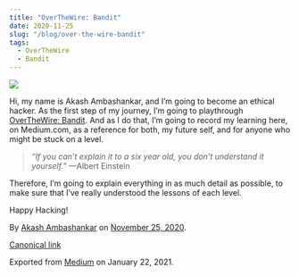 ```yaml
---
title: "OverTheWire: Bandit"
date: 2020-11-25
slug: "/blog/over-the-wire-bandit"
tags:
  - OverTheWire 
  - Bandit
---
```


 

![](https://cdn-images-1.medium.com/max/800/1*eotP404C39KS2MIZNW_WCg.png)

Hi, my name is Akash Ambashankar, and I’m going to become an ethical hacker. As the first step of my journey, I’m going to playthrough [OverTheWire: Bandit](https://overthewire.org/wargames/bandit/). And as I do that, I’m going to record my learning here, on Medium.com, as a reference for both, my future self, and for anyone who might be stuck on a level.

> _“If you can’t explain it to a six year old, you don’t understand it yourself.”_ —Albert Einstein

Therefore, I’m going to explain everything in as much detail as possible, to make sure that I’ve really understood the lessons of each level.

Happy Hacking!

By [Akash Ambashankar](https://medium.com/@akashambashankar) on [November 25, 2020](https://medium.com/p/a4e28d45b215).

[Canonical link](https://medium.com/@akashambashankar/overthewire-bandit-a4e28d45b215)

Exported from [Medium](https://medium.com) on January 22, 2021.